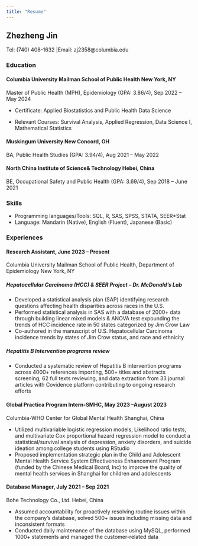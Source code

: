```yaml
---
title: "Resume"
---
```


## Zhezheng Jin

Tel: (740) 408-1632 |Email: zj2358@columbia.edu

### Education
#### Columbia University Mailman School of Public Health New York, NY
Master of Public Health (MPH), Epidemiology (GPA: 3.86/4), Sep 2022 – May 2024

- Certificate: Applied Biostatistics and Public Health Data Science

- Relevant Courses: Survival Analysis, Applied Regression, Data Science I, Mathematical Statistics

#### Muskingum University New Concord, OH
BA, Public Health Studies (GPA: 3.94/4), Aug 2021 – May 2022

#### North China Institute of Science& Technology Hebei, China
BE, Occupational Safety and Public Health (GPA: 3.69/4), Sep 2018 – June 2021

### Skills
- Programming languages/Tools: SQL, R, SAS, SPSS, STATA, SEER*Stat
- Language: Mandarin (Native), English (Fluent), Japanese (Basic)

### Experiences

#### Research Assistant, June 2023 – Present
Columbia University Mailman School of Public Health, Department of Epidemiology New York, NY

##### Hepatocellular Carcinoma (HCC) & SEER Project – Dr. McDonald’s Lab

- Developed a statistical analysis plan (SAP) identifying research questions affecting health disparities across races in the U.S.
- Performed statistical analysis in SAS with a database of 2000+ data through building linear mixed models & ANOVA test expounding the trends of HCC incidence rate in 50 states categorized by Jim Crow Law
- Co-authored in the manuscript of U.S. Hepatocellular Carcinoma incidence trends by states of Jim Crow status, and race and ethnicity

##### Hepatitis B Intervention programs review

- Conducted a systematic review of Hepatitis B intervention programs across 4000+ references importing, 500+ titles and abstracts screening, 62 full texts reviewing, and data extraction from 33 journal articles with Covidence platform contributing to ongoing research efforts

#### Global Practica Program Intern-SMHC, May 2023 –August 2023
Columbia-WHO Center for Global Mental Health Shanghai, China

- Utilized multivariable logistic regression models, Likelihood ratio tests, and multivariate Cox proportional hazard regression model to conduct a statistical/survival analysis of depression, anxiety disorders, and suicide ideation among college students using RStudio
- Proposed implementation strategic plan in the Child and Adolescent Mental Health Service System Effectiveness Enhancement Program (funded by the Chinese Medical Board, Inc) to improve the quality of mental health services in Shanghai for children and adolescents

#### Database Manager, July 2021 – Sep 2021
Bohe Technology Co., Ltd. Hebei, China

- Assumed accountability for proactively resolving routine issues within the company's database, solved 500+ issues including missing data and inconsistent formats
- Conducted daily maintenance of the database using MySQL, performed 1000+ statements and managed the customer-related data